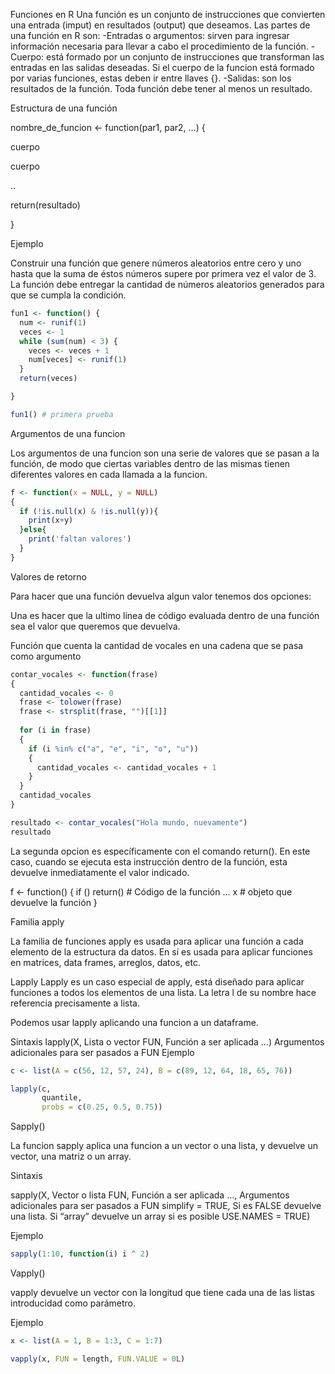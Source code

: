 Funciones en R
Una función es un conjunto de instrucciones que convierten una entrada (imput)
en resultados (output) que deseamos.
Las partes de una función en R son:
-Entradas o argumentos: sirven para ingresar información necesaria para llevar a cabo el procedimiento de la función.
-Cuerpo: está formado por un conjunto de instrucciones que transforman las entradas en las salidas deseadas. Si el cuerpo de la funcion está formado por varias funciones, estas deben ir entre llaves {}.
-Salidas: son los resultados de la función. Toda función debe tener al menos un resultado.

Estructura de una función

nombre_de_funcion <- function(par1, par2, ...) {

cuerpo

cuerpo

..

return(resultado)

}

Ejemplo

Construir una función que genere números aleatorios entre cero y uno hasta que la suma de éstos números supere por primera vez el valor de 3. La función debe entregar la cantidad de números aleatorios generados para que se cumpla la condición.

```{r}
fun1 <- function() {
  num <- runif(1)
  veces <- 1
  while (sum(num) < 3) {
    veces <- veces + 1
    num[veces] <- runif(1)
  }
  return(veces)

}

fun1() # primera prueba
```
Argumentos de una funcion

Los argumentos de una funcion son una serie de valores que se pasan a la función, de modo que ciertas variables dentro de las mismas tienen diferentes valores en cada llamada a la funcion.

```{r}
f <- function(x = NULL, y = NULL)
{
  if (!is.null(x) & !is.null(y)){
    print(x+y)
  }else{
    print('faltan valores')
  }
}
```

Valores de retorno

Para hacer que una función devuelva algun valor tenemos dos opciones:

Una es hacer que la ultimo linea de código evaluada dentro de una función sea el valor que queremos que devuelva.

Función que cuenta la cantidad de vocales en una cadena que
se pasa como argumento 
```{r}
contar_vocales <- function(frase) 
{
  cantidad_vocales <- 0 
  frase <- tolower(frase)
  frase <- strsplit(frase, "")[[1]]
 
  for (i in frase)
  {
    if (i %in% c("a", "e", "i", "o", "u"))
    {
      cantidad_vocales <- cantidad_vocales + 1
    } 
  }
  cantidad_vocales 
}

resultado <- contar_vocales("Hola mundo, nuevamente")
resultado
```
La segunda opcion es específicamente con el comando return(). En este caso, cuando se ejecuta esta instrucción dentro de la función, esta devuelve inmediatamente el valor indicado.

f <- function(<argumentos>) 
{
  if (<alguna_condición>) return(<señal>)
  # Código de la función 
  ...
  x # objeto que devuelve la función 
}

Familia apply

La familia de funciones apply es usada para aplicar una función a cada elemento de la estructura da datos. En sí es usada para aplicar funciones en matrices, data frames, arreglos, datos, etc.

Lapply
Lapply es un caso especial de apply, está diseñado para aplicar funciones a todos los elementos de una lista. La letra l de su nombre hace referencia precisamente a lista.

Podemos usar lapply aplicando una funcion a un dataframe. 

Sintaxis 
lapply(X,    Lista o vector
       FUN,  Función a ser aplicada
       ...)  Argumentos adicionales para ser pasados a FUN
Ejemplo

```{r}
c <- list(A = c(56, 12, 57, 24), B = c(89, 12, 64, 18, 65, 76))

lapply(c,                           
       quantile,                    
       probs = c(0.25, 0.5, 0.75))
```

Sapply()

La funcion sapply aplica una funcion a un vector o una lista, y devuelve un vector, una matriz o un array.

Sintaxis

sapply(X,    Vector o lista
       FUN,  Función a ser aplicada
       ...,  Argumentos adicionales para ser pasados a FUN
       simplify = TRUE,   Si es FALSE devuelve una lista. Si "array" devuelve un array si es posible
       USE.NAMES = TRUE) 

Ejemplo       
```{r}
sapply(1:10, function(i) i ^ 2)
```
       
Vapply()

vapply devuelve un vector con la longitud que tiene cada una de las listas introducidad como parámetro.

Ejemplo

```{r}
x <- list(A = 1, B = 1:3, C = 1:7)

vapply(x, FUN = length, FUN.VALUE = 0L)
```

